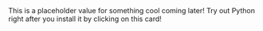 <ProjectCard title="Rock, Paper & Scissor Game" link="https://www.google.ca" bg="linear-gradient(to right, #009c8f 0%, #FBB03B 100%)">
This is a placeholder value for something cool coming later! 
</ProjectCard>
<ProjectCard title="Getting Started - Python Tutorial" link="https://docs.python.org/3/tutorial/index.html" bg="linear-gradient(to right, #2193b0 0%, #6dd5ed 100%)">
Try out Python right after you install it by clicking on this card!
</ProjectCard>
